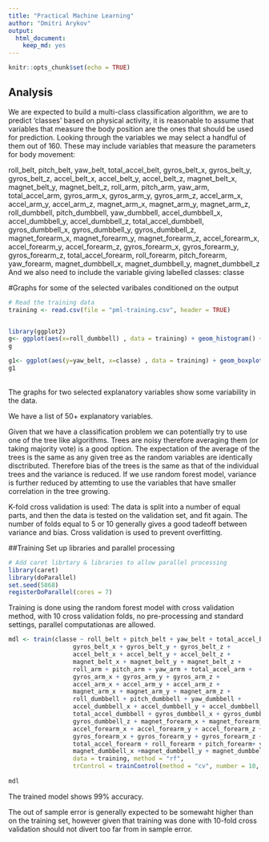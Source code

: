 ```yaml
---
title: "Practical Machine Learning"
author: "Dmitri Arykov"
output:
  html_document: 
    keep_md: yes
---
```


```r
knitr::opts_chunk$set(echo = TRUE)
```

## Analysis

We are expected to build a multi-class classification algorithm, we are to predict 'classes' based on physical activity, it is reasonable to assume that variables that measure the body position are the ones that should be used for prediction. Looking through the variables we may select a handful of them out of 160.
These may include variables that measure the parameters for body movement:

roll_belt, pitch_belt, yaw_belt, total_accel_belt, gyros_belt_x, gyros_belt_y, gyros_belt_z,
                  accel_belt_x, accel_belt_y, accel_belt_z, magnet_belt_x, magnet_belt_y, magnet_belt_z,
                  roll_arm, pitch_arm, yaw_arm, total_accel_arm, gyros_arm_x, gyros_arm_y, gyros_arm_z,
                  accel_arm_x, accel_arm_y, accel_arm_z, magnet_arm_x, magnet_arm_y, magnet_arm_z, 
                  roll_dumbbell, pitch_dumbbell, yaw_dumbbell, accel_dumbbell_x, accel_dumbbell_y,                          accel_dumbbell_z, total_accel_dumbbell, gyros_dumbbell_x, gyros_dumbbell_y,                               gyros_dumbbell_z, magnet_forearm_x, magnet_forearm_y, magnet_forearm_z, 
                  accel_forearm_x, accel_forearm_y, accel_forearm_z,
                  gyros_forearm_x, gyros_forearm_y, gyros_forearm_z, total_accel_forearm, roll_forearm,                     pitch_forearm, yaw_forearm, magnet_dumbbell_x, magnet_dumbbell_y, magnet_dumbbell_z                     
And we also need to include the variable giving labelled classes:
classe

#Graphs for some of the selected varibales conditioned on the output
```r
# Read the training data
training <- read.csv(file = "pml-training.csv", header = TRUE)


library(ggplot2)
g<- ggplot(aes(x=roll_dumbbell) , data = training) + geom_histogram() + facet_wrap(~classe)
g

g1<- ggplot(aes(y=yaw_belt, x=classe) , data = training) + geom_boxplot()
g1

```
<br />
The graphs for two selected explanatory variables show some variability in the data. 

We have a list of 50+ explanatory variables. 

Given that we have a classification problem we can potentially try to use one of the tree like algorithms. Trees are noisy therefore averaging them (or taking majority vote) is a good option. The expectation of the average of the trees is the same as any given tree as the random variables are identically disctributed. Therefore bias of the trees is the same as that of the individual trees and the variance is reduced. If we use random forest model, variance is further reduced by attemting to use the variables that have smaller correlation in the tree growing. 

K-fold cross validation is used: The data is split into a number of equal parts, and then the data is tested on the validation set, and fit again. The number of folds equal to 5 or 10 generally gives a good tadeoff between variance and bias. Cross validation is used to prevent overfitting.

##Training 
Set up libraries and parallel processing
```r
# Add caret librtary & libraries to allow parallel processing
library(caret)
library(doParallel)
set.seed(5868)
registerDoParallel(cores = 7)
```

Training is done using the random forest model with cross validation method, with 10 cross validation folds, no pre-processing and standard settings, parallel computationas are allowed. 


```r
mdl <- train(classe ~ roll_belt + pitch_belt + yaw_belt + total_accel_belt +
                  gyros_belt_x + gyros_belt_y + gyros_belt_z +
                  accel_belt_x + accel_belt_y + accel_belt_z +
                  magnet_belt_x + magnet_belt_y + magnet_belt_z +
                  roll_arm + pitch_arm + yaw_arm + total_accel_arm +
                  gyros_arm_x + gyros_arm_y + gyros_arm_z +
                  accel_arm_x + accel_arm_y + accel_arm_z +
                  magnet_arm_x + magnet_arm_y + magnet_arm_z +
                  roll_dumbbell + pitch_dumbbell + yaw_dumbbell +
                  accel_dumbbell_x + accel_dumbbell_y + accel_dumbbell_z +
                  total_accel_dumbbell + gyros_dumbbell_x + gyros_dumbbell_y +
                  gyros_dumbbell_z + magnet_forearm_x + magnet_forearm_y + magnet_forearm_z +
                  accel_forearm_x + accel_forearm_y + accel_forearm_z +
                  gyros_forearm_x + gyros_forearm_y + gyros_forearm_z +
                  total_accel_forearm + roll_forearm + pitch_forearm+ yaw_forearm +
                  magnet_dumbbell_x +magnet_dumbbell_y + magnet_dumbbell_z,
                  data = training, method = "rf",
                  trControl = trainControl(method = "cv", number = 10, allowParallel = TRUE))
                  
mdl

```
The trained model shows 99% accuracy. 

The out of sample error is generally expected to be somewaht higher than on the training set, however 
given that training was done with 10-fold cross validation should not divert too far from in sample error.

